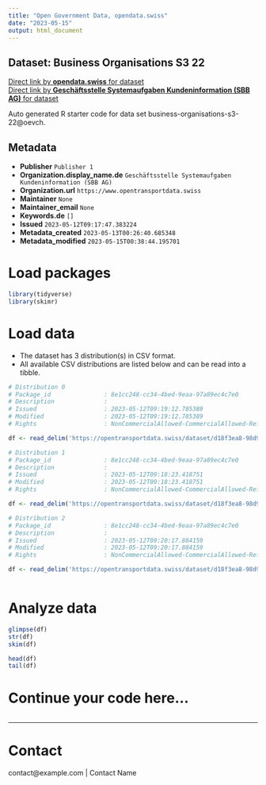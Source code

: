 ```yaml
---
title: "Open Government Data, opendata.swiss"
date: "2023-05-15"
output: html_document
---
```


## Dataset: Business Organisations S3 22



[Direct link by **opendata.swiss** for dataset](https://opendata.swiss/de/dataset/business-organisations-s3-22)<br>
[Direct link by **Geschäftsstelle Systemaufgaben Kundeninformation (SBB AG)** for dataset](https://opentransportdata.swiss/dataset/business-organisations-s3-22)

Auto generated R starter code for data set business-organisations-s3-22@oevch.

## Metadata

- **Publisher** `Publisher 1`
- **Organization.display_name.de** `Geschäftsstelle Systemaufgaben Kundeninformation (SBB AG)`
- **Organization.url** `https://www.opentransportdata.swiss`
- **Maintainer** `None`
- **Maintainer_email** `None`
- **Keywords.de** `[]`
- **Issued** `2023-05-12T09:17:47.383224`
- **Metadata_created** `2023-05-13T00:26:40.685348`
- **Metadata_modified** `2023-05-15T00:38:44.195701`


# Load packages

```r

library(tidyverse)
library(skimr)

```

# Load data

-   The dataset has 3 distribution(s) in CSV format.
-   All available CSV distributions are listed below and can be read into a tibble.

```r

# Distribution 0
# Package_id               : 8e1cc248-cc34-4bed-9eaa-97a89ec4c7e0
# Description              : 
# Issued                   : 2023-05-12T09:19:12.785389
# Modified                 : 2023-05-12T09:19:12.785389
# Rights                   : NonCommercialAllowed-CommercialAllowed-ReferenceRequired

df <- read_delim('https://opentransportdata.swiss/dataset/d18f3ea8-98d9-4f86-b755-5ee26a675136/resource/414ed6f3-490f-4ff2-a3d6-139f8a264116/download/full_business_organisation_versions_2023-05-12.csv')

# Distribution 1
# Package_id               : 8e1cc248-cc34-4bed-9eaa-97a89ec4c7e0
# Description              : 
# Issued                   : 2023-05-12T09:18:23.418751
# Modified                 : 2023-05-12T09:18:23.418751
# Rights                   : NonCommercialAllowed-CommercialAllowed-ReferenceRequired

df <- read_delim('https://opentransportdata.swiss/dataset/d18f3ea8-98d9-4f86-b755-5ee26a675136/resource/2c63e336-19f7-430d-9a70-bdaef123aa50/download/actual_date_business_organisation_versions_2023-05-12.csv')

# Distribution 2
# Package_id               : 8e1cc248-cc34-4bed-9eaa-97a89ec4c7e0
# Description              : 
# Issued                   : 2023-05-12T09:20:17.884159
# Modified                 : 2023-05-12T09:20:17.884159
# Rights                   : NonCommercialAllowed-CommercialAllowed-ReferenceRequired

df <- read_delim('https://opentransportdata.swiss/dataset/d18f3ea8-98d9-4f86-b755-5ee26a675136/resource/aa7ecd97-7230-4ae0-a0d7-935a0cd18c4d/download/future_timetable_business_organisation_versions_2023-05-12.csv')



```

# Analyze data

```r

glimpse(df)
str(df)
skim(df)

head(df)
tail(df)

```

# Continue your code here...

```r

```

------------------------------------------------------------------------

# Contact

contact@example.com | Contact Name
